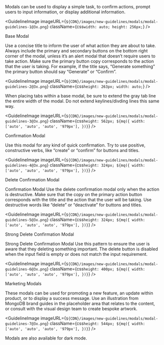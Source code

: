
<Body
  className={css`
    margin-top: 24px;
  `}
>
  Modals can be used to display a simple task, to confirm actions, prompt users
  to input information, or display additional information.
</Body>

<GuidelineImage
  imageURL={`${CDN}/images/new-guidelines/modals/modal-guidelines-1@3x.png`}
  className={css`
    width: auto;
    height: 256px;
  `}
/>

<Subtitle>Base Modal</Subtitle>
<Body>
  Use a concise title to inform the user of what action they are about to take.
  Always include the primary and secondary buttons on the bottom right corner of
  the modal, unless it’s an alert modal that doesn’t require users to take
  action. Make sure the primary button copy corresponds to the action that the
  user is taking. For example, if the title says, “Generate something” the
  primary button should say “Generate” or “Confirm”.
</Body>

<GuidelineImage
  imageURL={`${CDN}/images/new-guidelines/modals/modal-guidelines-2@3x.png`}
  className={css`
    height: 263px;
    width: auto;
  `}
/>

<Body>
  When placing tabs within a base modal, be sure to extend the gray tab line the
  entire width of the modal. Do not extend keylines/divding lines this same way.
</Body>

<GuidelineImage
  imageURL={`${CDN}/images/new-guidelines/modals/modal-guidelines-3@3x.png`}
  className={css`
    height: 562px;
    ${mq({
      width: ['auto', 'auto', 'auto', '979px'],
    })}
  `}
/>

<Subtitle>Confirmation Modal</Subtitle>

<Body>
  Use this modal for any kind of quick confirmation. Try to use positive,
  constructive verbs, like “create” or “confirm” for buttons and titles.
</Body>

<GuidelineImage
  imageURL={`${CDN}/images/new-guidelines/modals/modal-guidelines-4@3x.png`}
  className={css`
    height: 324px;
    ${mq({
      width: ['auto', 'auto', 'auto', '979px'],
    })}
  `}
/>

<Subtitle>Delete Confirmation Modal</Subtitle>

<Body>
  Confirmation Modal Use the delete confirmation modal only when the action is
  destructive. Make sure that the copy on the primary action button corresponds
  with the title and the action that the user will be taking. Use destructive
  words like “delete” or “deactivate” for buttons and titles.
</Body>

<GuidelineImage
  imageURL={`${CDN}/images/new-guidelines/modals/modal-guidelines-5@3x.png`}
  className={css`
    height: 324px;
    ${mq({
      width: ['auto', 'auto', 'auto', '979px'],
    })}
  `}
/>

<Subtitle>Strong Delete Confirmation Modal</Subtitle>
<Body>
  Strong Delete Confirmation Modal Use this pattern to ensure the user is aware
  that they deleting something important. The delete button is disabled when the
  input field is empty or does not match the input requirement.
</Body>

<GuidelineImage
  imageURL={`${CDN}/images/new-guidelines/modals/modal-guidelines-6@3x.png`}
  className={css`
    height: 400px;
    ${mq({
      width: ['auto', 'auto', 'auto', '979px'],
    })}
  `}
/>

<Subtitle>Marketing Modals</Subtitle>
<Body>
  These modals can be used for promoting a new feature, an update within
  product, or to display a success message. Use an illustration from MongoDB
  brand guides in the placeholder area that relates to the content, or consult
  with the visual design team to create bespoke artwork.
</Body>

<GuidelineImage
  imageURL={`${CDN}/images/new-guidelines/modals/modal-guidelines-7@3x.png`}
  className={css`
    height: 544px;
    ${mq({
      width: ['auto', 'auto', 'auto', '979px'],
    })}
  `}
/>

<Body>Modals are also available for dark mode.</Body>
